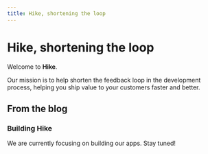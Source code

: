 ```yaml
---
title: Hike, shortening the loop
---
```


# Hike, shortening the loop

Welcome to **Hike**.

Our mission is to help shorten the feedback loop in the development process, helping you ship value to your customers faster and better.

## From the blog

### Building Hike

We are currently focusing on building our apps. Stay tuned!
